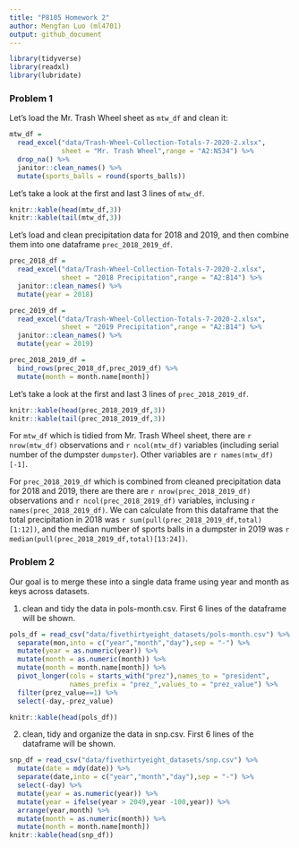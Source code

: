 ```yaml
---
title: "P8105 Homework 2"
author: Mengfan Luo (ml4701)
output: github_document
---
```


```r
library(tidyverse)
library(readxl)
library(lubridate)
```

### Problem 1

Let's load the Mr. Trash Wheel sheet as `mtw_df` and clean it:

```r
mtw_df = 
  read_excel("data/Trash-Wheel-Collection-Totals-7-2020-2.xlsx",
             sheet = "Mr. Trash Wheel",range = "A2:N534") %>% 
  drop_na() %>% 
  janitor::clean_names() %>% 
  mutate(sports_balls = round(sports_balls)) 

```

Let's take a look at the first and last 3 lines of `mtw_df`.

```r
knitr::kable(head(mtw_df,3))
knitr::kable(tail(mtw_df,3))
```


Let's load and clean precipitation data for 2018 and 2019, and then combine them into one dataframe `prec_2018_2019_df`.

```r
prec_2018_df = 
  read_excel("data/Trash-Wheel-Collection-Totals-7-2020-2.xlsx",
             sheet = "2018 Precipitation",range = "A2:B14") %>% 
  janitor::clean_names() %>% 
  mutate(year = 2018)

prec_2019_df = 
  read_excel("data/Trash-Wheel-Collection-Totals-7-2020-2.xlsx",
             sheet = "2019 Precipitation",range = "A2:B14") %>% 
  janitor::clean_names() %>% 
  mutate(year = 2019)

prec_2018_2019_df = 
  bind_rows(prec_2018_df,prec_2019_df) %>% 
  mutate(month = month.name[month])

```


Let's take a look at the first and last 3 lines of `prec_2018_2019_df`.

```r
knitr::kable(head(prec_2018_2019_df,3))
knitr::kable(tail(prec_2018_2019_df,3))
```

 
For `mtw_df` which is tidied from Mr. Trash Wheel sheet, there are ``r nrow(mtw_df)`` observations and ``r ncol(mtw_df)`` variables (including serial number of the dumpster `dumpster`). Other variables are ``r names(mtw_df)[-1]``.

For `prec_2018_2019_df` which is combined from cleaned precipitation data for 2018 and 2019, there are there are ``r nrow(prec_2018_2019_df)`` observations and ``r ncol(prec_2018_2019_df)`` variables, inclusing ``r names(prec_2018_2019_df)``. We can calculate from this dataframe that the total precipitation in 2018 was ``r sum(pull(prec_2018_2019_df,total)[1:12])``, and the median number of sports balls in a dumpster in 2019 was ``r median(pull(prec_2018_2019_df,total)[13:24])``.
 
 
### Problem 2

Our goal is to merge these into a single data frame using year and month as keys across datasets.

1. clean and tidy the data in pols-month.csv. First 6 lines of the dataframe will be shown. 

```r
pols_df = read_csv("data/fivethirtyeight_datasets/pols-month.csv") %>% 
  separate(mon,into = c("year","month","day"),sep = "-") %>% 
  mutate(year = as.numeric(year)) %>% 
  mutate(month = as.numeric(month)) %>% 
  mutate(month = month.name[month]) %>% 
  pivot_longer(cols = starts_with("prez"),names_to = "president",
               names_prefix = "prez_",values_to = "prez_value") %>% 
  filter(prez_value==1) %>% 
  select(-day,-prez_value) 

knitr::kable(head(pols_df))
```


2. clean, tidy and organize the data in snp.csv. First 6 lines of the dataframe will be shown. 

```r
snp_df = read_csv("data/fivethirtyeight_datasets/snp.csv") %>% 
  mutate(date = mdy(date)) %>% 
  separate(date,into = c("year","month","day"),sep = "-") %>% 
  select(-day) %>% 
  mutate(year = as.numeric(year)) %>% 
  mutate(year = ifelse(year > 2049,year -100,year)) %>% 
  arrange(year,month) %>% 
  mutate(month = as.numeric(month)) %>% 
  mutate(month = month.name[month])
knitr::kable(head(snp_df))
```


